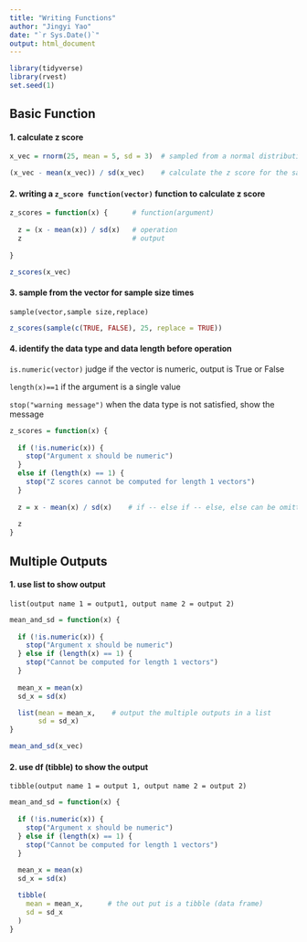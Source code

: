 ```yaml
---
title: "Writing Functions"
author: "Jingyi Yao"
date: "`r Sys.Date()`"
output: html_document
---
```


```r
library(tidyverse)
library(rvest)
set.seed(1)

```

## Basic Function

####  1. calculate z score
```r
x_vec = rnorm(25, mean = 5, sd = 3)  # sampled from a normal distribution

(x_vec - mean(x_vec)) / sd(x_vec)    # calculate the z score for the sample 

```


#### 2. writing a `z_score function(vector)` function to calculate z score
```r
z_scores = function(x) {      # function(argument) 
  
  z = (x - mean(x)) / sd(x)   # operation
  z                           # output
  
}

z_scores(x_vec)

```
#### 3. sample from the vector for sample size times

`sample(vector,sample size,replace)` 

```r
z_scores(sample(c(TRUE, FALSE), 25, replace = TRUE))

```


#### 4. identify the data type and data length before operation

`is.numeric(vector)` judge if the vector is numeric, output is True or False

`length(x)==1` if the argument is a single value 

`stop("warning message")` when the data type is not satisfied, show the message

```r
z_scores = function(x) {
  
  if (!is.numeric(x)) {  
    stop("Argument x should be numeric")
  } 
  else if (length(x) == 1) {
    stop("Z scores cannot be computed for length 1 vectors")
  }
  
  z = x - mean(x) / sd(x)    # if -- else if -- else, else can be omitted
  
  z
}

```


## Multiple Outputs

#### 1. use list to show output

`list(output name 1 = output1, output name 2 = output 2)`

```r
mean_and_sd = function(x) {
  
  if (!is.numeric(x)) {
    stop("Argument x should be numeric")
  } else if (length(x) == 1) {
    stop("Cannot be computed for length 1 vectors")
  }
  
  mean_x = mean(x)
  sd_x = sd(x)

  list(mean = mean_x,    # output the multiple outputs in a list
       sd = sd_x)
}

mean_and_sd(x_vec)
```


#### 2. use df (tibble) to show the output

`tibble(output name 1 = output 1, output name 2 = output 2)`

```r
mean_and_sd = function(x) {
  
  if (!is.numeric(x)) {
    stop("Argument x should be numeric")
  } else if (length(x) == 1) {
    stop("Cannot be computed for length 1 vectors")
  }
  
  mean_x = mean(x)
  sd_x = sd(x)

  tibble(
    mean = mean_x,      # the out put is a tibble (data frame)
    sd = sd_x
  )
}
```



```r

```



```r

```